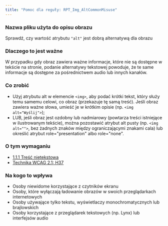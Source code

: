 ```yaml
---
title: "Pomoc dla reguły: RPT_Img_AltCommonMisuse"
---
```


<div className="toolHelp">
<Row>
<Column colLg={16} colMd={8} colSm={4} className="toolHead">

### Nazwa pliku użyta do opisu obrazu

<div id="locLevel"></div>

Sprawdź, czy wartość atrybutu `"alt"` jest dobrą alternatywą dla obrazu

</Column>
</Row>
<Row>
<Column colLg={11} colMd={5} colSm={4} className="toolMain">

### Dlaczego to jest ważne

W przypadku gdy obraz zawiera ważne informacje, które nie są dostępne w tekście na stronie, podanie alternatywy tekstowej powoduje, że te same informacje są dostępne za pośrednictwem audio lub innych kanałów.

<div id="locSnippet"></div>

### Co zrobić

* Użyj atrybutu alt w elemencie `<img>`, aby podać krótki tekst, który służy temu samemu celowi, co obraz (przekazuje tę samą treść). Jeśli obraz zawiera ważne słowa, umieść je w krótkim opisie (np. `<img alt="Wyślij">`);
* LUB, jeśli obraz jest ozdobny lub nadmiarowy (powtarza treści istniejące w ilustrowanym tekście), można pozostawić atrybut alt pusty (np. `<img alt="">`, bez żadnych znaków między ograniczającymi znakami cala) lub określić atrybut role="presentation" albo role="none".


</Column>
<Column colLg={5} colMd={3} colSm={4} className="toolLeft">

### O tym wymaganiu

* [1.1.1 Treść nietekstowa](https://wcag.lepszyweb.pl/#non-text-content)
* [Technika WCAG 2.1: H37](https://www.w3.org/WAI/WCAG21/Techniques/html/H37)

### Na kogo to wpływa

 * Osoby niewidome korzystające z czytników ekranu
 * Osoby, które wyłączają ładowanie obrazów w swoich przeglądarkach internetowych
 * Osoby używające tylko tekstu, wyświetlaczy monochromatycznych lub brajlowskich
 * Osoby korzystające z przeglądarek tekstowych (np. Lynx) lub interfejsów audio

</Column>
</Row>
</div>

